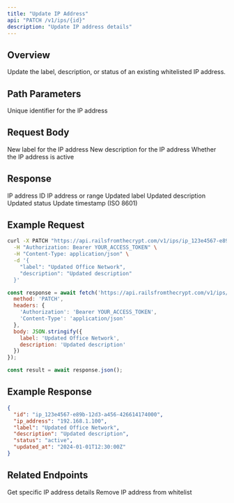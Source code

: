```yaml
---
title: "Update IP Address"
api: "PATCH /v1/ips/{id}"
description: "Update IP address details"
---
```


## Overview

Update the label, description, or status of an existing whitelisted IP address.

## Path Parameters

<ParamField path="id" type="string" required>
  Unique identifier for the IP address
</ParamField>

## Request Body

<ParamField body="label" type="string">
  New label for the IP address
</ParamField>

<ParamField body="description" type="string">
  New description for the IP address
</ParamField>

<ParamField body="active" type="boolean">
  Whether the IP address is active
</ParamField>

## Response

<ResponseField name="id" type="string">
  IP address ID
</ResponseField>

<ResponseField name="ip_address" type="string">
  IP address or range
</ResponseField>

<ResponseField name="label" type="string">
  Updated label
</ResponseField>

<ResponseField name="description" type="string">
  Updated description
</ResponseField>

<ResponseField name="status" type="string">
  Updated status
</ResponseField>

<ResponseField name="updated_at" type="string">
  Update timestamp (ISO 8601)
</ResponseField>

## Example Request

<CodeGroup>

```bash cURL
curl -X PATCH "https://api.railsfromthecrypt.com/v1/ips/ip_123e4567-e89b-12d3-a456-426614174000" \
  -H "Authorization: Bearer YOUR_ACCESS_TOKEN" \
  -H "Content-Type: application/json" \
  -d '{
    "label": "Updated Office Network",
    "description": "Updated description"
  }'
```

```javascript JavaScript
const response = await fetch('https://api.railsfromthecrypt.com/v1/ips/ip_123e4567-e89b-12d3-a456-426614174000', {
  method: 'PATCH',
  headers: {
    'Authorization': 'Bearer YOUR_ACCESS_TOKEN',
    'Content-Type': 'application/json'
  },
  body: JSON.stringify({
    label: 'Updated Office Network',
    description: 'Updated description'
  })
});

const result = await response.json();
```

</CodeGroup>

## Example Response

<ResponseExample>

```json Success Response
{
  "id": "ip_123e4567-e89b-12d3-a456-426614174000",
  "ip_address": "192.168.1.100",
  "label": "Updated Office Network",
  "description": "Updated description",
  "status": "active",
  "updated_at": "2024-01-01T12:30:00Z"
}
```

</ResponseExample>

## Related Endpoints

<CardGroup cols={2}>
  <Card
    title="Get IP Address"
    icon="search"
    href="/api/ips/get"
  >
    Get specific IP address details
  </Card>
  <Card
    title="Delete IP Address"
    icon="trash"
    href="/api/ips/delete"
  >
    Remove IP address from whitelist
  </Card>
</CardGroup>

